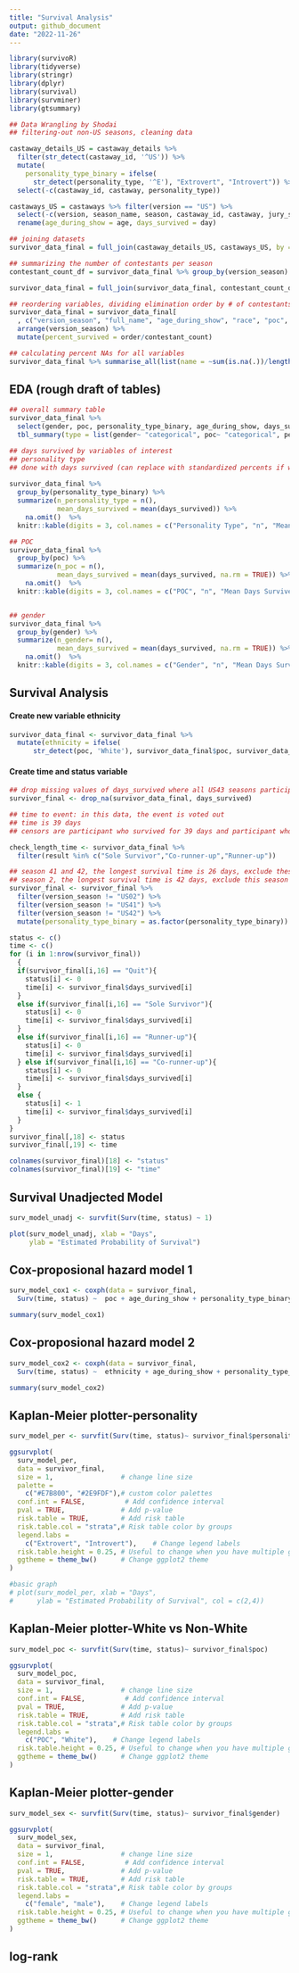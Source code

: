 ```yaml
---
title: "Survival Analysis"
output: github_document
date: "2022-11-26"
---
```


```r
library(survivoR)
library(tidyverse)
library(stringr)
library(dplyr)
library(survival)
library(survminer)
library(gtsummary)
```

```r
## Data Wrangling by Shodai
## filtering-out non-US seasons, cleaning data

castaway_details_US = castaway_details %>% 
  filter(str_detect(castaway_id, '^US')) %>%
  mutate(
    personality_type_binary = ifelse(
      str_detect(personality_type, '^E'), "Extrovert", "Introvert")) %>%
  select(-c(castaway_id, castaway, personality_type))

castaways_US = castaways %>% filter(version == "US") %>%
  select(-c(version, season_name, season, castaway_id, castaway, jury_status, original_tribe)) %>%
  rename(age_during_show = age, days_survived = day)

## joining datasets
survivor_data_final = full_join(castaway_details_US, castaways_US, by = "full_name")

## summarizing the number of contestants per season
contestant_count_df = survivor_data_final %>% group_by(version_season) %>% summarize(contestant_count = n())

survivor_data_final = full_join(survivor_data_final, contestant_count_df, by = "version_season")

## reordering variables, dividing elimination order by # of contestants to find percent of season survived (double check this)
survivor_data_final = survivor_data_final[
  , c("version_season", "full_name", "age_during_show", "race", "poc", "date_of_birth", "date_of_death", "occupation", "gender", "ethnicity", "personality_type_binary", "episode", "days_survived", "order", "contestant_count", "result")] %>% 
  arrange(version_season) %>%
  mutate(percent_survived = order/contestant_count)
```

```r
## calculating percent NAs for all variables
survivor_data_final %>% summarise_all(list(name = ~sum(is.na(.))/length(.)))
```

## EDA (rough draft of tables)
```r
## overall summary table
survivor_data_final %>% 
  select(gender, poc, personality_type_binary, age_during_show, days_survived) %>% 
  tbl_summary(type = list(gender~ "categorical", poc~ "categorical", personality_type_binary~ "categorical", age_during_show ~ "continuous", days_survived ~ "continuous"), statistic = list(all_continuous() ~ "{mean} ({sd})"))

## days survived by variables of interest
## personality type
## done with days survived (can replace with standardized percents if we change survival analysis)
  
survivor_data_final %>% 
  group_by(personality_type_binary) %>% 
  summarize(n_personality_type = n(),
            mean_days_survived = mean(days_survived)) %>% 
    na.omit()  %>%
  knitr::kable(digits = 3, col.names = c("Personality Type", "n", "Mean Days Survived"))

## POC
survivor_data_final %>% 
  group_by(poc) %>% 
  summarize(n_poc = n(),
            mean_days_survived = mean(days_survived, na.rm = TRUE)) %>% 
    na.omit()  %>%
  knitr::kable(digits = 3, col.names = c("POC", "n", "Mean Days Survived"))


## gender
survivor_data_final %>% 
  group_by(gender) %>% 
  summarize(n_gender= n(),
            mean_days_survived = mean(days_survived, na.rm = TRUE)) %>%
    na.omit()  %>%
  knitr::kable(digits = 3, col.names = c("Gender", "n", "Mean Days Survived"))
```

## Survival Analysis

#### Create new variable ethnicity
```r
survivor_data_final <- survivor_data_final %>%
  mutate(ethnicity = ifelse(
      str_detect(poc, 'White'), survivor_data_final$poc, survivor_data_final$race))
```

#### Create time and status variable
```r
## drop missing values of days_survived where all US43 seasons participants
survivor_final <- drop_na(survivor_data_final, days_survived)

## time to event: in this data, the event is voted out
## time is 39 days
## censors are participant who survived for 39 days and participant who quit the game

check_length_time <- survivor_data_final %>% 
  filter(result %in% c("Sole Survivor","Co-runner-up","Runner-up"))

## season 41 and 42, the longest survival time is 26 days, exclude these seasons
## season 2, the longest survival time is 42 days, exclude this season
survivor_final <- survivor_final %>% 
  filter(version_season != "US02") %>%
  filter(version_season != "US41") %>%
  filter(version_season != "US42") %>%
  mutate(personality_type_binary = as.factor(personality_type_binary))

status <- c()
time <- c()
for (i in 1:nrow(survivor_final))
  {
  if(survivor_final[i,16] == "Quit"){
    status[i] <- 0
    time[i] <- survivor_final$days_survived[i]
  }
  else if(survivor_final[i,16] == "Sole Survivor"){
    status[i] <- 0
    time[i] <- survivor_final$days_survived[i]
  } 
  else if(survivor_final[i,16] == "Runner-up"){
    status[i] <- 0
    time[i] <- survivor_final$days_survived[i]
  } else if(survivor_final[i,16] == "Co-runner-up"){
    status[i] <- 0
    time[i] <- survivor_final$days_survived[i]
  }
  else {
    status[i] <- 1
    time[i] <- survivor_final$days_survived[i]
  }
}
survivor_final[,18] <- status
survivor_final[,19] <- time

colnames(survivor_final)[18] <- "status"
colnames(survivor_final)[19] <- "time"
```

## Survival Unadjected Model
```r
surv_model_unadj <- survfit(Surv(time, status) ~ 1)

plot(surv_model_unadj, xlab = "Days",
     ylab = "Estimated Probability of Survival")
```

## Cox-proposional hazard model 1
```r
surv_model_cox1 <- coxph(data = survivor_final,
  Surv(time, status) ~  poc + age_during_show + personality_type_binary)

summary(surv_model_cox1)
```

## Cox-proposional hazard model 2
```r
surv_model_cox2 <- coxph(data = survivor_final,
  Surv(time, status) ~  ethnicity + age_during_show + personality_type_binary)

summary(surv_model_cox2)
```

## Kaplan-Meier plotter-personality
```r
surv_model_per <- survfit(Surv(time, status)~ survivor_final$personality_type_binary)

ggsurvplot(
  surv_model_per,
  data = survivor_final,
  size = 1,                 # change line size
  palette =
    c("#E7B800", "#2E9FDF"),# custom color palettes
  conf.int = FALSE,          # Add confidence interval
  pval = TRUE,              # Add p-value
  risk.table = TRUE,        # Add risk table
  risk.table.col = "strata",# Risk table color by groups
  legend.labs =
    c("Extrovert", "Introvert"),    # Change legend labels
  risk.table.height = 0.25, # Useful to change when you have multiple groups
  ggtheme = theme_bw()      # Change ggplot2 theme
)

#basic graph
# plot(surv_model_per, xlab = "Days",
#      ylab = "Estimated Probability of Survival", col = c(2,4))
```

## Kaplan-Meier plotter-White vs Non-White
```r
surv_model_poc <- survfit(Surv(time, status)~ survivor_final$poc)

ggsurvplot(
  surv_model_poc,
  data = survivor_final,
  size = 1,                 # change line size
  conf.int = FALSE,          # Add confidence interval
  pval = TRUE,              # Add p-value
  risk.table = TRUE,        # Add risk table
  risk.table.col = "strata",# Risk table color by groups
  legend.labs =
    c("POC", "White"),    # Change legend labels
  risk.table.height = 0.25, # Useful to change when you have multiple groups
  ggtheme = theme_bw()      # Change ggplot2 theme
)
```

## Kaplan-Meier plotter-gender
```r
surv_model_sex <- survfit(Surv(time, status)~ survivor_final$gender)

ggsurvplot(
  surv_model_sex,
  data = survivor_final,
  size = 1,                 # change line size
  conf.int = FALSE,          # Add confidence interval
  pval = TRUE,              # Add p-value
  risk.table = TRUE,        # Add risk table
  risk.table.col = "strata",# Risk table color by groups
  legend.labs =
    c("female", "male"),    # Change legend labels
  risk.table.height = 0.25, # Useful to change when you have multiple groups
  ggtheme = theme_bw()      # Change ggplot2 theme
)
```

## log-rank
